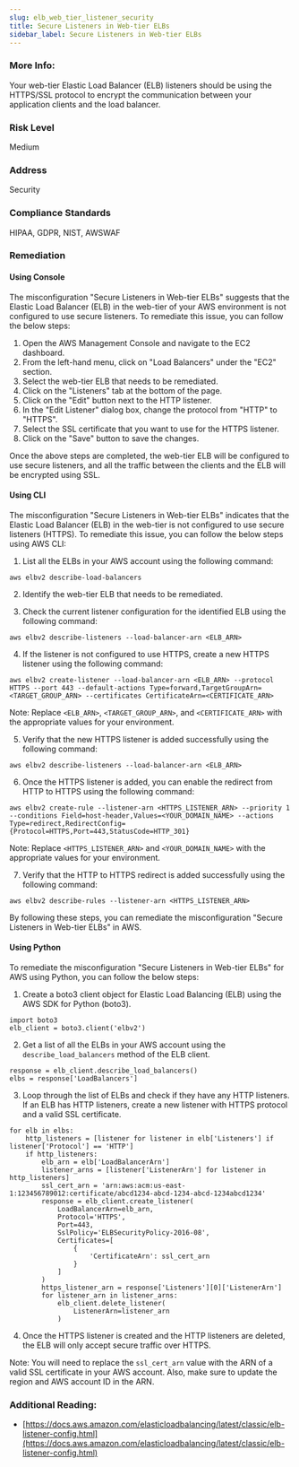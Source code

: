 ```yaml
---
slug: elb_web_tier_listener_security
title: Secure Listeners in Web-tier ELBs
sidebar_label: Secure Listeners in Web-tier ELBs
---
```


### More Info:

Your web-tier Elastic Load Balancer (ELB) listeners should be using the HTTPS/SSL protocol to encrypt the communication between your application clients and the load balancer.

### Risk Level

Medium

### Address

Security

### Compliance Standards

HIPAA, GDPR, NIST, AWSWAF

### Remediation

#### Using Console

The misconfiguration "Secure Listeners in Web-tier ELBs" suggests that the Elastic Load Balancer (ELB) in the web-tier of your AWS environment is not configured to use secure listeners. To remediate this issue, you can follow the below steps:

1. Open the AWS Management Console and navigate to the EC2 dashboard.
2. From the left-hand menu, click on "Load Balancers" under the "EC2" section.
3. Select the web-tier ELB that needs to be remediated.
4. Click on the "Listeners" tab at the bottom of the page.
5. Click on the "Edit" button next to the HTTP listener.
6. In the "Edit Listener" dialog box, change the protocol from "HTTP" to "HTTPS".
7. Select the SSL certificate that you want to use for the HTTPS listener.
8. Click on the "Save" button to save the changes.

Once the above steps are completed, the web-tier ELB will be configured to use secure listeners, and all the traffic between the clients and the ELB will be encrypted using SSL.

#### Using CLI

The misconfiguration "Secure Listeners in Web-tier ELBs" indicates that the Elastic Load Balancer (ELB) in the web-tier is not configured to use secure listeners (HTTPS). To remediate this issue, you can follow the below steps using AWS CLI:

1. List all the ELBs in your AWS account using the following command:
```
aws elbv2 describe-load-balancers
```

2. Identify the web-tier ELB that needs to be remediated.

3. Check the current listener configuration for the identified ELB using the following command:
```
aws elbv2 describe-listeners --load-balancer-arn <ELB_ARN>
```

4. If the listener is not configured to use HTTPS, create a new HTTPS listener using the following command:
```
aws elbv2 create-listener --load-balancer-arn <ELB_ARN> --protocol HTTPS --port 443 --default-actions Type=forward,TargetGroupArn=<TARGET_GROUP_ARN> --certificates CertificateArn=<CERTIFICATE_ARN>
```
Note: Replace `<ELB_ARN>`, `<TARGET_GROUP_ARN>`, and `<CERTIFICATE_ARN>` with the appropriate values for your environment.

5. Verify that the new HTTPS listener is added successfully using the following command:
```
aws elbv2 describe-listeners --load-balancer-arn <ELB_ARN>
```

6. Once the HTTPS listener is added, you can enable the redirect from HTTP to HTTPS using the following command:
```
aws elbv2 create-rule --listener-arn <HTTPS_LISTENER_ARN> --priority 1 --conditions Field=host-header,Values=<YOUR_DOMAIN_NAME> --actions Type=redirect,RedirectConfig={Protocol=HTTPS,Port=443,StatusCode=HTTP_301}
```
Note: Replace `<HTTPS_LISTENER_ARN>` and `<YOUR_DOMAIN_NAME>` with the appropriate values for your environment.

7. Verify that the HTTP to HTTPS redirect is added successfully using the following command:
```
aws elbv2 describe-rules --listener-arn <HTTPS_LISTENER_ARN>
```

By following these steps, you can remediate the misconfiguration "Secure Listeners in Web-tier ELBs" in AWS.

#### Using Python

To remediate the misconfiguration "Secure Listeners in Web-tier ELBs" for AWS using Python, you can follow the below steps:

1. Create a boto3 client object for Elastic Load Balancing (ELB) using the AWS SDK for Python (boto3).

```
import boto3
elb_client = boto3.client('elbv2')
```

2. Get a list of all the ELBs in your AWS account using the `describe_load_balancers` method of the ELB client.

```
response = elb_client.describe_load_balancers()
elbs = response['LoadBalancers']
```

3. Loop through the list of ELBs and check if they have any HTTP listeners. If an ELB has HTTP listeners, create a new listener with HTTPS protocol and a valid SSL certificate.

```
for elb in elbs:
    http_listeners = [listener for listener in elb['Listeners'] if listener['Protocol'] == 'HTTP']
    if http_listeners:
        elb_arn = elb['LoadBalancerArn']
        listener_arns = [listener['ListenerArn'] for listener in http_listeners]
        ssl_cert_arn = 'arn:aws:acm:us-east-1:123456789012:certificate/abcd1234-abcd-1234-abcd-1234abcd1234'
        response = elb_client.create_listener(
            LoadBalancerArn=elb_arn,
            Protocol='HTTPS',
            Port=443,
            SslPolicy='ELBSecurityPolicy-2016-08',
            Certificates=[
                {
                    'CertificateArn': ssl_cert_arn
                }
            ]
        )
        https_listener_arn = response['Listeners'][0]['ListenerArn']
        for listener_arn in listener_arns:
            elb_client.delete_listener(
                ListenerArn=listener_arn
            )
```

4. Once the HTTPS listener is created and the HTTP listeners are deleted, the ELB will only accept secure traffic over HTTPS.

Note: You will need to replace the `ssl_cert_arn` value with the ARN of a valid SSL certificate in your AWS account. Also, make sure to update the region and AWS account ID in the ARN.

### Additional Reading:

- [https://docs.aws.amazon.com/elasticloadbalancing/latest/classic/elb-listener-config.html](https://docs.aws.amazon.com/elasticloadbalancing/latest/classic/elb-listener-config.html) 

